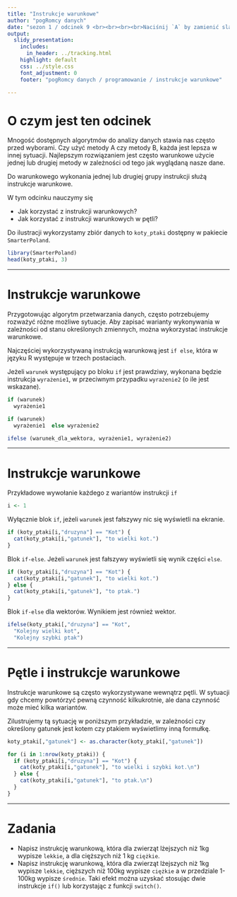 ```yaml
---
title: "Instrukcje warunkowe"
author: "pogRomcy danych"
date: "sezon 1 / odcinek 9 <br><br><br><br>Naciśnij `A` by zamienić slajdy na ciągły tekst. <br> Naciśnij `T` by wyświetlić spis treści."
output:
  slidy_presentation:
    includes:
      in_header: ../tracking.html
    highlight: default
    css: ../style.css
    font_adjustment: 0
    footer: "pogRomcy danych / programowanie / instrukcje warunkowe"

---
```


# O czym jest ten odcinek

Mnogość dostępnych algorytmów do analizy danych stawia nas często przed wyborami. Czy użyć metody A czy metody B, każda jest lepsza w innej sytuacji. Najlepszym rozwiązaniem jest często warunkowe użycie jednej lub drugiej metody w zależności od tego jak wyglądaną nasze dane.

Do warunkowego wykonania jednej lub drugiej grupy instrukcji służą instrukcje warunkowe.

W tym odcinku nauczymy się

- Jak korzystać z instrukcji warunkowych?
- Jak korzystać z instrukcji warunkowych w pętli?

Do ilustracji wykorzystamy zbiór danych to `koty_ptaki` dostępny w pakiecie `SmarterPoland`.

```r
library(SmarterPoland)
head(koty_ptaki, 3)
```

---

# Instrukcje warunkowe

Przygotowując algorytm przetwarzania danych, często potrzebujemy rozważyć różne możliwe sytuacje.
Aby zapisać warianty wykonywania w zależności od stanu określonych zmiennych, można wykorzystać instrukcje warunkowe.

Najczęściej wykorzystywaną instrukcją warunkową jest `if else`, która w języku R występuje w trzech postaciach.

Jeżeli `warunek` występujący po bloku `if` jest prawdziwy, wykonana będzie instrukcja `wyrażenie1`, w przeciwnym przypadku `wyrażenie2` (o ile jest wskazane).

```r
if (warunek) 
  wyrażenie1

if (warunek) 
  wyrażenie1  else wyrażenie2

ifelse (warunek_dla_wektora, wyrażenie1, wyrażenie2) 
```

---

# Instrukcje warunkowe

Przykładowe wywołanie każdego z wariantów instrukcji `if`

```r
i <- 1
```

Wyłącznie blok `if`, jeżeli `warunek` jest fałszywy nic się wyświetli na ekranie.

```r
if (koty_ptaki[i,"druzyna"] == "Kot") {
  cat(koty_ptaki[i,"gatunek"], "to wielki kot.")
}
```

Blok `if-else`. Jeżeli `warunek` jest fałszywy wyświetli się wynik części `else`.

```r
if (koty_ptaki[i,"druzyna"] == "Kot") {
  cat(koty_ptaki[i,"gatunek"], "to wielki kot.")
} else {
  cat(koty_ptaki[i,"gatunek"], "to ptak.")
}
```

Blok `if-else` dla wektorów. Wynikiem jest również wektor.

```r
ifelse(koty_ptaki[,"druzyna"] == "Kot",
  "Kolejny wielki kot",
  "Kolejny szybki ptak")
```

---

# Pętle i instrukcje warunkowe

Instrukcje warunkowe są często wykorzystywane wewnątrz pętli. W sytuacji gdy chcemy powtórzyć pewną czynność kilkukrotnie, ale dana czynność może mieć kilka wariantów.

Zilustrujemy tą sytuację w poniższym przykładzie,
w zależności czy określony gatunek jest kotem czy ptakiem wyświetlimy inną formułkę.


```r
koty_ptaki[,"gatunek"] <- as.character(koty_ptaki[,"gatunek"])

for (i in 1:nrow(koty_ptaki)) {
  if (koty_ptaki[i,"druzyna"] == "Kot") {
    cat(koty_ptaki[i,"gatunek"], "to wielki i szybki kot.\n")
  } else {
    cat(koty_ptaki[i,"gatunek"], "to ptak.\n")
  }
}
```

---

# Zadania

* Napisz instrukcję warunkową, która dla zwierząt lżejszych niż 1kg wypisze `lekkie`, a dla cięższych niż 1 kg `ciężkie`.
* Napisz instrukcję warunkową, która dla zwierząt lżejszych niż 1kg wypisze `lekkie`, cięższych niż 100kg wypisze `ciężkie` a w przedziale 1-100kg wypisze `średnie`. Taki efekt można uzyskać stosując dwie instrukcje `if()` lub korzystając z funkcji `switch()`.


